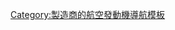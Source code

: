 {{Navbox
|name = Ivchenko aeroengines
|title = [[伊夫成科進步設計局]][[航空发动机]]系列
|listclass = hlist

|group1 = [[往复式发动机]]
|list1 = 
* [[AI-4]]
* [[AI-14]]
* [[AI-26]]
|group2 = [[燃氣渦輪發動機]]
|list2 = 
* [[AI-20]]
* [[AI-22]]
* [[AI-222]]
* [[AI-24]]
* [[AI-25]]
* [[DV-2]]
* [[D-18T]]
* [[D-27]]
* [[D-36]]
* [[D-436]]

}}<noinclude>
[[Category:製造商的航空發動機導航模板]]
</noinclude>